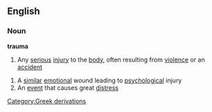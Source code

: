 ==English==
===Noun===
'''trauma'''
#Any [[serious]] [[injury]] to the [[body]], often resulting from [[violence]] or an [[accident]]
{{wikipedia}}
#A [[similar]] [[emotional]] wound leading to [[psychological]] injury
#An [[event]] that causes great [[distress]]
[[Category:Greek derivations]]
